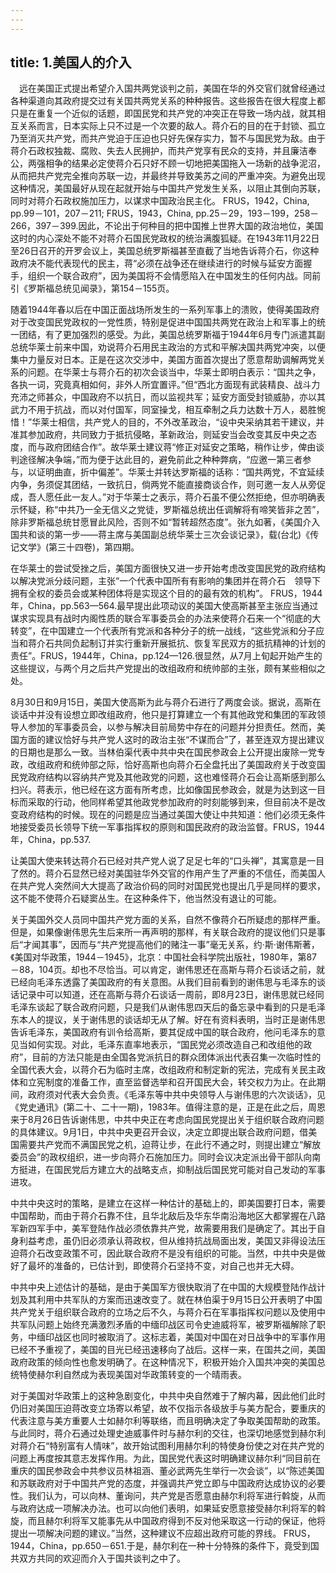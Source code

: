 ```yaml
---
---
---
```

title: 1.美国人的介入
---



　远在美国正式提出希望介入国共两党谈判之前，美国在华的外交官们就曾经通过各种渠道向其政府提交过有关国共两党关系的种种报告。这些报告在很大程度上都只是在重复一个近似的话题，即国民党和共产党的冲突正在导致一场内战，就其相互关系而言，日本实际上只不过是一个次要的敌人。蒋介石的目的在于封锁、孤立乃至消灭共产党，而共产党迫于压迫也只好先保存实力，暂不与国民党为敌。由于蒋介石政权独裁、腐败、失去人民拥护，而共产党享有民众的支持，并且廉洁奉公，两强相争的结果必定使蒋介石只好不顾一切地把美国拖入一场新的战争泥沼，从而把共产党完全推向苏联一边，并最终并导致美苏之间的严重冲突。为避免出现这种情况，美国最好从现在起就开始与中国共产党发生关系，以阻止其倒向苏联，同时对蒋介石政权施加压力，以谋求中国政治民主化。 FRUS，1942，China, pp.99－101，207－211; FRUS，1943，China, pp.25－29，193－199，258－266，397－399.因此，不论出于何种目的把中国推上世界大国的政治地位，美国这时的内心深处不能不对蒋介石国民党政权的统治满腹狐疑。在1943年11月22日至26日召开的开罗会议上，美国总统罗斯福甚至直截了当地告诉蒋介石，你这种政府决不能代表现代的民主，蒋“必须在战争还在继续进行的时候与延安方面握手，组织一个联合政府”，因为美国将不会情愿陷入在中国发生的任何内战。同前引《罗斯福总统见闻录》，第154－155页。

随着1944年春以后在中国正面战场所发生的一系列军事上的溃败，使得美国政府对于改变国民党政权的一党性质，特别是促进中国国共两党在政治上和军事上的统一团结，有了更加强烈的感受。为此，美国总统罗斯福于1944年6月专门派遣其副总统华莱士前来中国，劝说蒋介石用民主政治的方式和平解决国共两党冲突，以便集中力量反对日本。正是在这次交涉中，美国方面首次提出了愿意帮助调解两党关系的问题。在华莱士与蒋介石的初次会谈当中，华莱士即明白表示：“国共之争，各执一词，究竟真相如何，非外人所宜置评。”但“西北方面现有武装精良、战斗力充沛之师甚众，中国政府不以抗日，而以监视共军；延安方面受封锁威胁，亦以其武力不用于抗战，而以对付国军，同室操戈，相互牵制之兵力达数十万人，曷胜惋惜！”华莱士相信，共产党人的目的，不外改革政治，“设中央采纳其若干建议，并准其参加政府，共同致力于抵抗侵略，革新政治，则延安当会改变其反中央之态度，而与政府团结合作”。故华莱士建议蒋“修正对延安之策略，稍作让步，俾由谈判途径解决争端，”而为便于达此目的，避免前此之种种弊病，“应邀一第三者参与，以证明曲直，折中偏差”。华莱士并转达罗斯福的话称：“国共两党，不宜延续内争，务须促其团结，一致抗日，倘两党不能直接商谈合作，则可邀一友人从旁促成，吾人愿任此一友人。”对于华莱士之表示，蒋介石虽不便公然拒绝，但亦明确表示怀疑，称“中共乃一全无信义之党徒，罗斯福总统出任调解将有啼笑皆非之苦”，除非罗斯福总统甘愿冒此风险，否则不如“暂转超然态度”。张九如著，《美国介入国共和谈的第一步——蒋主席与美国副总统华莱士三次会谈记录》，载(台北)《传记文学》(第三十四卷)，第四期。

在华莱士的尝试受挫之后，美国方面很快又进一步开始考虑改变国民党的政府结构以解决党派分歧问题，主张“一个代表中国所有有影响的集团并在蒋介石　领导下拥有全权的委员会或某种团体将是实现这个目的的最有效的机构”。 FRUS，1944年，China，pp.563—564.最早提出此项动议的美国大使高斯甚至主张应当通过谋求实现具有战时内阁性质的联合军事委员会的办法来使蒋介石来一个“彻底的大转变”，在中国建立一个代表所有党派和各种分子的统一战线，“这些党派和分子应当和蒋介石共同负起制订并实行重新开展抵抗、恢复军民双方的抵抗精神的计划的责任”。FRUS，1944年，China，pp.124—126.很显然，从7月上旬起开始产生的这些提议，与两个月之后共产党提出的改组政府和统帅部的主张，颇有某些相似之处。

8月30日和9月15日，美国大使高斯为此与蒋介石进行了两度会谈。据说，高斯在谈话中并没有设想立即改组政府，他只是打算建立一个有其他政党和集团的军政领导人参加的军事委员会，以参与解决目前局势中存在的问题并分担责任。然而，美国方面的建议恰好与共产党人这时的政治主张“不谋而合”了，甚至连双方提出建议的日期也是那么一致。当林伯渠代表中共中央在国民参政会上公开提出废除一党专政，改组政府和统帅部之际，恰好高斯也向蒋介石全盘托出了美国政府关于改变国民党政府结构以容纳共产党及其他政党的问题，这也难怪蒋介石会让高斯感到那么扫兴。蒋表示，他已经在这方面有所考虑，比如像国民参政会，就是为达到这一目标而采取的行动，他同样希望其他政党参加政府的时刻能够到来，但目前决不是改变政府结构的时候。现在的问题是应当通过美国大使让中共知道：他们必须无条件地接受委员长领导下统一军事指挥权的原则和国民政府的政治监督。FRUS，1944年，China，pp.537.

让美国大使来转达蒋介石已经对共产党人说了足足七年的“口头禅”，其寓意是一目了然的。蒋介石显然已经对美国驻华外交官的作用产生了严重的不信任，而美国人在共产党人突然间大大提高了政治价码的同时对国民党也提出几乎是同样的要求，这不能不使蒋介石疑窦丛生。在这种条件下，他当然没有退让的可能。

关于美国外交人员同中国共产党方面的关系，自然不像蒋介石所疑虑的那样严重。但是，如果像谢伟思先生后来所一再声明的那样，有关联合政府的提议他们只是事后“才闻其事”，因而与“共产党提高他们的赌注一事”毫无关系，约·斯·谢伟斯著，《美国对华政策，1944－1945》，北京：中国社会科学院出版社，1980年，第87－88，104页。却也不尽恰当。可以肯定，谢伟思还在高斯与蒋介石谈话之前，就已经向毛泽东透露了美国政府的有关意图。从我们目前看到的谢伟思与毛泽东的谈话记录中可以知道，还在高斯与蒋介石谈话一周前，即8月23日，谢伟思就已经同毛泽东谈起了联合政府问题，只是我们从谢伟思四天后的备忘录中看到的只是毛泽东本人的提议，关于谢伟思的谈话却无从了解。好在有资料表明，当时正是谢伟思告诉毛泽东，美国政府有训令给高斯，要其促成中国的联合政府，他问毛泽东的意见当如何实现。对此，毛泽东直率地表示，“国民党必须改造自己和改组他的政府”，目前的方法只能是由全国各党派抗日的群众团体派出代表召集一次临时性的全国代表大会，以蒋介石为临时主席，改组政府和制定新的宪法，完成有关民主政体和立宪制度的准备工作，直至监督选举和召开国民大会，转交权力为止。在此期间，政府须对代表大会负责。《毛泽东等中共中央领导人与谢伟思的六次谈话》，见《党史通讯》(第二十、二十一期)，1983年。值得注意的是，正是在此之后，周恩来于8月26日告诉谢伟思，中共中央正在考虑向国民党提出关于组织联合政府问题的具体建议。9月1日，中共中央更召开会议，决定立即提出联合政府问题，借美国需要共产党而不满国民党之机，迫蒋让步，在此行不通之时，则提出建立“解放委员会”的政权组织，进一步向蒋介石施加压力。同时会议决定派出骨干部队向南方挺进，在国民党后方建立大的战略支点，抑制战后国民党可能对自己发动的军事进攻。

中共中央这时的策略，是建立在这样一种估计的基础上的，即美国要打日本，需要中国帮助，而由于蒋介石靠不住，且华北敌后及华东华南沿海地区大都掌握在八路军新四军手中，美军登陆作战必须依靠共产党，故需要用我们是确定了。其出于自身利益考虑，虽仍旧必须承认蒋政权，但从维持抗战局面出发，美国又非得设法压迫蒋介石改变政策不可，因此联合政府不是没有组织的可能。当然，中共中央是做好了最坏的准备的，已估计到，即使蒋介石坚持不变，对自己也并无大碍。

中共中央上述估计的基础，是由于美国军方很快取消了在中国的大规模登陆作战计划及其利用中共军队的方案而迅速改变了。就在林伯渠于9月15日公开表明了中国共产党关于组织联合政府的立场之后不久，与蒋介石在军事指挥权问题以及使用中共军队问题上始终充满激烈矛盾的中缅印战区司令史迪威将军，被罗斯福解除了职务，中缅印战区也同时被取消了。这标志着，美国对中国在对日战争中的军事作用已经不予重视了，美国的目光已经迅速移向了战后。这样一来，在国共之间，美国政府政策的倾向性也愈发明确了。在这种情况下，积极开始介入国共冲突的美国总统特使赫尔利自然成为表现美国对华政策转变的一个晴雨表。

对于美国对华政策上的这种急剧变化，中共中央自然难于了解内幕，因此他们此时仍旧对美国压迫蒋改变立场寄以希望，故不仅指示各级放手与美方配合，要重庆的代表注意与美方重要人士如赫尔利等联络，而且明确决定了争取美国帮助的政策。与此同时，蒋介石通过处理史迪威事件时与赫尔利的交往，也深切地感觉到赫尔利对蒋介石“特别富有人情味”，故开始试图利用赫尔利的特使身份使之对在共产党的问题上再度按其意志发挥作用。为此，国民党代表这时明确建议赫尔利“同目前在重庆的国民参政会中共参议员林祖涵、董必武两先生举行一次会谈”，以“陈述美国和苏联政府对于中国共产党的态度，并强调共产党立即与中国政府达成协议的必要性。我们认为，可以向林、董询问，共产党是否愿意由赫尔利将军进行斡旋，从而与政府达成一项解决办法。也可以向他们表明，如果延安愿意接受赫尔利将军的斡旋，而且赫尔利将军又能事先从中国政府得到不反对他采取这一行动的保证，他将提出一项解决问题的建议。”当然，这种建议不应超出政府可能的界线。 FRUS，1944，China，pp.650－651.于是，赫尔利在一种十分特殊的条件下，竟受到国共双方共同的欢迎而介入于国共谈判之中了。